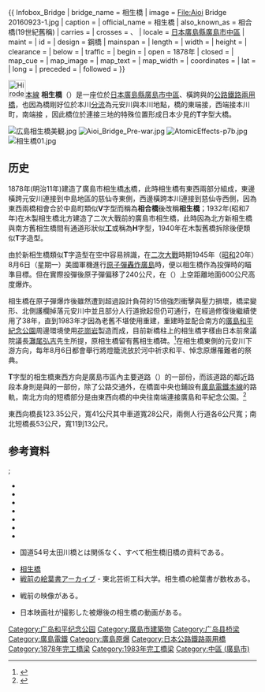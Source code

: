 
{{ Infobox_Bridge
| bridge_name = 相生橋
| image = File:Aioi Bridge 20160923-1.jpg
| caption = 
| official_name = 相生橋
| also_known_as = 相合橋(19世紀舊稱)
| carries = 
| crosses = {{lj | 元安川 | 元安川}}、{{lj | 本川 | 旧太田川}}
| locale = [[日本|日本]][[廣島縣|廣島縣]][[廣島市|廣島市]][[中區_(廣島市)|中區]]
| maint = 
| id = 
| design = 鋼橋
| mainspan = 
| length = {{convert|123.35|m|ft|0}}
| width = {{convert|41|m|ft|0}}
| height = 
| clearance = 
| below = 
| traffic = 
| begin =
| open = 1878年
| closed = 
| map_cue = 
| map_image = 
| map_text = 
| map_width = 
| coordinates = {{coord|34|23|47.4|N|132|27|9.4|E|display=title;inline}}
| lat = 
| long = 
| preceded = 
| followed = 
}}

{{Ja_Route_Sign|183|align=left}}{{Ja_Route_Sign|261}}[[File:Hiroden_Logomark.svg|35px]][[廣島電鐵本線|本線]]
'''相生橋'''（{{lang-ja|相生橋}}）是一座位於[[日本|日本]][[廣島縣|廣島縣]][[廣島市|廣島市]][[中區_(廣島市)|中區]]、橫跨{{lj | 元安川 | 元安川}}與{{lj | 本川 | 旧太田川}}的[[公路鐵路兩用橋|公路鐵路兩用橋]]，也因為橋剛好位於本川[[岔流|分流]]為元安川與本川地點，橋的東端接{{lj |基町 |基町 }}，西端接本川町，南端接{{lj |中島町 |中島町 (広島市)}} ，因此橋位於連接三地的特殊位置形成日本少見的'''T'''字型大橋。

[[File:広島相生橋美観.jpg|thumb]]
[[File:Aioi_Bridge_Pre-war.jpg|thumb]]
[[File:AtomicEffects-p7b.jpg|thumb]]
[[File:相生橋01.jpg|thumb]]

==历史==
1878年(明治11年)建造了廣島市相生橋[[木|木]]橋，此時相生橋有東西兩部分組成，東邊橫跨元安川連接到中島地區的慈仙寺東側，西邊橫跨本川連接到慈仙寺西側，因為東西兩橋相會合於中島町類似'''V'''字型而稱為'''相合橋'''後改稱'''相生橋'''；1932年(昭和7年)在木製相生橋北方建造了二次大戰前的廣島市相生橋，此時因為北方新相生橋與南方舊相生橋間有通道形狀似'''工'''或稱為'''H'''字型，1940年在木製舊橋拆除後便類似'''T'''字造型。

由於新相生橋類似'''T'''字造型在空中容易辨識，在[[二次大戰|二次大戰]]時期1945年（[[昭和|昭和]]20年）8月6日（星期一）美國軍機進行[[原子彈|原子彈]][[廣島市原子彈爆炸|轟炸廣島]]時，便以相生橋作為投彈時的瞄準目標。但在實際投彈後原子彈偏移了240公尺，在{{link-ja|島醫院|島病院}}（{{lang-ja|島病院}}）上空距離地面600公尺高度爆炸。

相生橋在原子彈爆炸後雖然遭到超過設計負荷的15倍強烈衝擊與壓力損壞，橋梁變形、北側護欄掉落元安川中並且部分人行道掀起但仍可通行，在經過修復後繼續使用了38年，直到1983年才因為老舊不堪使用重建，重建時並配合南方的[[廣島和平紀念公園|廣島和平紀念公園]]周邊環境使用[[花崗岩|花崗岩]]製造而成，目前新橋柱上的相生橋字樣由日本前衆議院議長[[灘尾弘吉|灘尾弘吉]]先生所提，原相生橋留有舊相生橋碑。<ref name = "二戰史·地獄決鬥◎繁體中文版_2018">{{cite book | title = 二戰史·地獄決鬥◎繁體中文版 | url = https://books.google.com.tw/books?id=BOaZDwAAQBAJ&printsec=frontcover&hl=zh-TW#v=onepage&q&f=false | publisher = 方集, 2018 | author = 由李飆編輯 | isbn = 9789864711758 | language = zh-tw | date = 2018年10月1日 | access-date = 2021年11月28日 | archive-date = 2021年11月28日 | archive-url = https://web.archive.org/web/20211128121352/https://books.google.com.tw/books?id=BOaZDwAAQBAJ&printsec=frontcover&hl=zh-TW#v=onepage&q&f=false | dead-url = no }}</ref>在相生橋東側的元安川下游方向，每年8月6日都會舉行將燈籠流放於河中祈求和平、悼念原爆罹難者的祭典。

'''T'''字型的相生橋東西方向是廣島市區內主要道路{{link-ja|相生通|相生通り}}（{{lang-ja|相生通り}}）的一部份，而該道路的鄰近路段本身則是{{link-ja|日本國道183號|国道183号}}與{{link-ja|日本國道261號|国道261号|國道261號}}的一部份，除了公路交通外，在橋面中央也鋪設有[[廣島電鐵本線|廣島電鐵本線]]的路軌，南北方向的短橋部分是由東西向橋的中央往南端連接廣島和平紀念公園。<ref name = "旅日趣：廣島、山陰 廣域遊_2019">{{cite book | title = 旅日趣：廣島、山陰 廣域遊 | url = https://books.google.com.tw/books?id=94qsDwAAQBAJ&printsec=frontcover&hl=zh-TW#v=onepage&q&f=false | publisher = 華雲數位, 2019 | author = 作者：昭文社編輯部 | isbn = 9789869579971 | language = zh-tw | date = 2019-08-27 | access-date = 2021-11-28 | archive-date = 2021-11-28 | archive-url = https://web.archive.org/web/20211128134058/https://books.google.com.tw/books?id=94qsDwAAQBAJ&printsec=frontcover&hl=zh-TW#v=onepage&q&f=false | dead-url = no }}</ref>

東西向橋長123.35公尺，寬41公尺其中車道寬28公尺，兩側人行道各6公尺寬；南北短橋長53公尺，寬11到13公尺。

== 参考資料 ==
{{reflist}}
;
* {{Cite book
|author = 四国五郎
|year = 1975
|title = 広島百橋
|publisher = 春陽社出版
}}
* {{Cite book
|author = 被爆建造物調査研究会
|year = 1996
|title = 被爆50周年ヒロシマの被爆建造物は語る-未来への記録
|publisher = 広島平和記念資料館
}}
* {{Cite book
 |author      = 広島市
 |title       = 広島原爆戦災誌
 |origyear    = 1971
 |url         = http://a-bombdb.pcf.city.hiroshima.jp/pdbj/bookdownload/sensai0.pdf
 |format      = PDF
 |accessdate  = 2014-02-07
 |edition     = 改良版
 |date        = 2005
 |ref         = {{sfnRef|原爆戦災誌|1971}}
 |deadurl     = yes
 |archiveurl  = https://web.archive.org/web/20131203005503/http://a-bombdb.pcf.city.hiroshima.jp/pdbj/bookdownload/sensai0.pdf
 |archivedate = 2013-12-03
}}
* {{Cite book
|author = 米国戦略爆撃調査団
|title = The Effects of Atomic Bombs on Hiroshima and Nagaski
|year = 1946
|url = http://www.ibiblio.org/hyperwar/AAF/USSBS/AtomicEffects/
|publisher = ibiblio
|accessdate = 2014-02-07
|archive-date = 2020-08-11
|archive-url = https://web.archive.org/web/20200811224413/http://www.ibiblio.org/hyperwar/AAF/USSBS/AtomicEffects/
|dead-url = no
}}
* {{Cite book
|author = 広島平和記念資料館
|title = 相生橋
|url = http://www.pcf.city.hiroshima.jp/virtual/VirtualMuseum_j/visit/vit_ex/vit_ex8.html
|accessdate = 2014-02-07
|ref = 平和資料館
|archive-date = 2020-02-21
|archive-url = https://web.archive.org/web/20200221045151/http://www.pcf.city.hiroshima.jp/virtual/VirtualMuseum_j/visit/vit_ex/vit_ex8.html
|dead-url = no
}}
* {{Cite journal
|author = 角田孝志
|date = 1950-09
|title = 広島市相生橋の原爆被害について
|journal = 土木学会誌
|volume = 35
|pages = 412頁-413頁
|publisher = 土木学会
|url = http://library.jsce.or.jp/Image_DB/mag/m_jsce/35-09/35-9-13438.pdf
|format = PDF
|accessdate = 2014-02-07
|ref = {{sfnRef|土木学会誌|1950}}
|archive-date = 2016-03-04
|archive-url = https://web.archive.org/web/20160304131231/http://library.jsce.or.jp/Image_DB/mag/m_jsce/35-09/35-9-13438.pdf
|dead-url = no
}}
* {{Cite journal
|author = 松尾雅嗣
|coauthors = 谷整二
|year = 2007
|title = 広島原爆投下時の一時避難場所としての川と橋
|journal = 広島平和科学
|volume = 29
|pages = 1頁-25頁
|publisher = 広島大学
|url = http://home.hiroshima-u.ac.jp/heiwa/JNL/29/1matsuo.pdf
|format = PDF
|accessdate = 2014-02-07
|archive-date = 2017-09-27
|archive-url = https://web.archive.org/web/20170927085446/http://home.hiroshima-u.ac.jp/heiwa/JNL/29/1matsuo.pdf
|dead-url = no
}}
* {{Cite book
|author = 広島県
|title = 相生/太田川橋図面および写真
|url = http://library.jsce.or.jp/jscelib/committee/lib_draw/2009_Doken/Pages/0303.html
|publisher = 土木学会図書館
|accessdate = 2014-02-07
|ref = 図面
|archive-date = 2016-03-04
|archive-url = https://web.archive.org/web/20160304204624/http://library.jsce.or.jp/jscelib/committee/lib_draw/2009_Doken/Pages/0303.html
|dead-url = no
}}国道54号太田川橋とは関係なく、すべて相生橋旧橋の資料である。
* [http://masuda901.web.fc2.com/page2g1x07.html 相生橋] {{Wayback|url=http://masuda901.web.fc2.com/page2g1x07.html |date=20171005205356 }}
* [https://archive.today/20130501225032/http://www.tobunken-archives.jp/DigitalArchives/search/?lang=&m=1&t=0&pager.offset=0&len=20&orderBy=recordId&order=ASC&title=&submit=%E6%A4%9C%E7%B4%A2&x=56&y=12&keyword=%E7%9B%B8%E7%94%9F%E6%A9%8B&area1=0&area2=0&area3=0&area4=0&theme1=0&theme2=0 戦前の絵葉書アーカイブ] - 東北芸術工科大学。相生橋の絵葉書が数枚ある。
* {{Cite web|url=http://www.rcc.net/prewar-film/hcity_content.htm|title=ひろしま戦前の風景|publisher=中国放送|accessdate=2014-02-07|archive-url=https://web.archive.org/web/20170518172158/http://www.rcc.net/prewar-film/hcity_content.htm|archive-date=2017-05-18|dead-url=yes}}戦前の映像がある。
* {{Cite web|url=http://www.rcc-tv.jp/kioku/back/0410.htm|title=相生橋|publisher=中国放送|accessdate=2014-02-07|ref=中国放送|archive-url=https://web.archive.org/web/20090314031850/http://www.rcc-tv.jp/kioku/back/0410.htm|archive-date=2009-03-14|dead-url=yes}}日本映画社が撮影した被爆後の相生橋の動画がある。

{{广岛和平纪念公园}}
{{Authority control}}
[[Category:广岛和平纪念公园|Category:广岛和平纪念公园]]
[[Category:廣島市建築物|Category:廣島市建築物]]
[[Category:广岛县桥梁|Category:广岛县桥梁]]
[[Category:廣島電鐵|Category:廣島電鐵]]
[[Category:廣島原爆|Category:廣島原爆]]
[[Category:日本公路鐵路兩用橋|Category:日本公路鐵路兩用橋]]
[[Category:1878年完工橋梁|Category:1878年完工橋梁]]
[[Category:1983年完工橋梁|Category:1983年完工橋梁]]
[[Category:中區_(廣島市)|Category:中區 (廣島市)]]